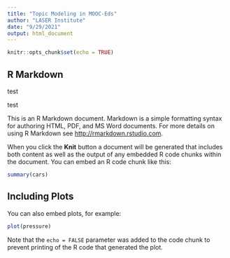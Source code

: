```yaml
---
title: "Topic Modeling in MOOC-Eds"
author: "LASER Institute"
date: "9/29/2021"
output: html_document
---
```


```r
knitr::opts_chunk$set(echo = TRUE)
```

## R Markdown

test

test

This is an R Markdown document. Markdown is a simple formatting syntax for authoring HTML, PDF, and MS Word documents. For more details on using R Markdown see <http://rmarkdown.rstudio.com>.

When you click the **Knit** button a document will be generated that includes both content as well as the output of any embedded R code chunks within the document. You can embed an R code chunk like this:

```r
summary(cars)
```

## Including Plots

You can also embed plots, for example:

```r
plot(pressure)
```

Note that the `echo = FALSE` parameter was added to the code chunk to prevent printing of the R code that generated the plot.
